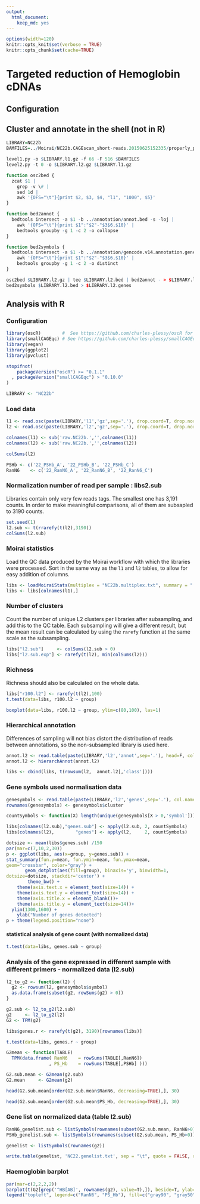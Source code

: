```yaml
---
output: 
  html_document: 
    keep_md: yes
---
```

```r
options(width=120)
knitr::opts_knit$set(verbose = TRUE)
knitr::opts_chunk$set(cache=TRUE)
```

Targeted reduction of Hemoglobin cDNAs
======================================

Configuration
-------------


Cluster and annotate in the shell (not in R)
--------------------------------------------

```r
LIBRARY=NC22b
BAMFILES=../Moirai/NC22b.CAGEscan_short-reads.20150625152335/properly_paired_rmdup/*bam

level1.py -o $LIBRARY.l1.gz -f 66 -F 516 $BAMFILES
level2.py -t 0 -o $LIBRARY.l2.gz $LIBRARY.l1.gz

function osc2bed {
  zcat $1 |
    grep -v \# |
    sed 1d |
    awk '{OFS="\t"}{print $2, $3, $4, "l1", "1000", $5}'
}

function bed2annot {
  bedtools intersect -a $1 -b ../annotation/annot.bed -s -loj |
    awk '{OFS="\t"}{print $1":"$2"-"$3$6,$10}' | 
    bedtools groupby -g 1 -c 2 -o collapse
}

function bed2symbols {
  bedtools intersect -a $1 -b ../annotation/gencode.v14.annotation.genes.bed -s -loj |
    awk '{OFS="\t"}{print $1":"$2"-"$3$6,$10}' | 
    bedtools groupby -g 1 -c 2 -o distinct
}

osc2bed $LIBRARY.l2.gz | tee $LIBRARY.l2.bed | bed2annot - > $LIBRARY.l2.annot
bed2symbols $LIBRARY.l2.bed > $LIBRARY.l2.genes
```

Analysis with R
---------------

### Configuration

```r
library(oscR)        #  See https://github.com/charles-plessy/oscR for oscR.
library(smallCAGEqc) # See https://github.com/charles-plessy/smallCAGEqc for smallCAGEqc.
library(vegan)
library(ggplot2)
library(pvclust)

stopifnot(
    packageVersion("oscR") >= "0.1.1"
  , packageVersion("smallCAGEqc") > "0.10.0"
)

LIBRARY <- "NC22b"
```

### Load data

```r
l1 <- read.osc(paste(LIBRARY,'l1','gz',sep='.'), drop.coord=T, drop.norm=T)
l2 <- read.osc(paste(LIBRARY,'l2','gz',sep='.'), drop.coord=T, drop.norm=T)

colnames(l1) <- sub('raw.NC22b.','',colnames(l1))
colnames(l2) <- sub('raw.NC22b.','',colnames(l2))

colSums(l2)

PSHb <- c('22_PSHb_A', '22_PSHb_B', '22_PSHb_C')
RanN6    <- c('22_RanN6_A', '22_RanN6_B', '22_RanN6_C')
```

### Normalization number of read per sample : libs2.sub

Libraries contain only very few reads tags. The smallest one has 3,191 counts.
In order to make meaningful comparisons, all of them are subsapled to 3190 counts.

```r
set.seed(1)
l2.sub <- t(rrarefy(t(l2),3190))
colSums(l2.sub)
```

### Moirai statistics

Load the QC data produced by the Moirai workflow with which the libraries were
processed.  Sort in the same way as the `l1` and `l2` tables, to allow for easy
addition of columns. 

```r
libs <- loadMoiraiStats(multiplex = "NC22b.multiplex.txt", summary = "../Moirai/NC22b.CAGEscan_short-reads.20150625152335/text/summary.txt", pipeline = "CAGEscan_short-reads")
libs <- libs[colnames(l1),]
```

### Number of clusters

Count the number of unique L2 clusters per libraries after subsampling, and add
this to the QC table.  Each subsampling will give a different result, but the
mean result can be calculated by using the `rarefy` function at the same scale
as the subsampling.

```r
libs["l2.sub"]     <- colSums(l2.sub > 0)
libs["l2.sub.exp"] <- rarefy(t(l2), min(colSums(l2)))
```

### Richness

Richness should also be calculated on the whole data.

```r
libs["r100.l2"] <- rarefy(t(l2),100)
t.test(data=libs, r100.l2 ~ group)
```

```r
boxplot(data=libs, r100.l2 ~ group, ylim=c(80,100), las=1)
```

### Hierarchical annotation

Differences of sampling will not bias distort the distribution of reads between
annotations, so the non-subsampled library is used here.

```r
annot.l2 <- read.table(paste(LIBRARY,'l2','annot',sep='.'), head=F, col.names=c('id', 'feature'), row.names=1)
annot.l2 <- hierarchAnnot(annot.l2)

libs <- cbind(libs, t(rowsum(l2,  annot.l2[,'class']))) 
```

### Gene symbols used normalisation data

```r
genesymbols <- read.table(paste(LIBRARY,'l2','genes',sep='.'), col.names=c("cluster","symbol"), stringsAsFactors=FALSE)
rownames(genesymbols) <- genesymbols$cluster

countSymbols <- function(X) length(unique(genesymbols[X > 0,'symbol']))

libs[colnames(l2.sub),"genes.sub"] <- apply(l2.sub, 2, countSymbols)
libs[colnames(l2),        "genes"] <- apply(l2,     2, countSymbols)
```

```r
dotsize <- mean(libs$genes.sub) /150
par(mar=c(7,10,2,30))
p <- ggplot(libs, aes(x=group, y=genes.sub)) +
stat_summary(fun.y=mean, fun.ymin=mean, fun.ymax=mean, 
geom="crossbar", color="gray") +
       geom_dotplot(aes(fill=group), binaxis='y', binwidth=1, 
dotsize=dotsize, stackdir='center') +
       	theme_bw() +
	theme(axis.text.x = element_text(size=14)) +
	theme(axis.text.y = element_text(size=14)) +
	theme(axis.title.x = element_blank())+
	theme(axis.title.y = element_text(size=14))+
  ylim(1300,1600) +
	ylab("Number of genes detected")
p + theme(legend.position="none")
```

#### statistical analysis of gene count (with normalized data)

```r
t.test(data=libs, genes.sub ~ group)
```


### Analysis of the gene expressed in different sample with different primers - normalized data (l2.sub)

```r
l2_to_g2 <- function(l2) {
  g2 <- rowsum(l2, genesymbols$symbol)
  as.data.frame(subset(g2, rowSums(g2) > 0))
}

g2.sub <- l2_to_g2(l2.sub)
g2     <- l2_to_g2(l2)  
G2 <- TPM(g2)

libs$genes.r <- rarefy(t(g2), 3190)[rownames(libs)]

t.test(data=libs, genes.r ~ group)
```

```r
G2mean <- function(TABLE)
  TPM(data.frame( RanN6    = rowSums(TABLE[,RanN6])
                , PS_Hb    = rowSums(TABLE[,PSHb] )))

G2.sub.mean <- G2mean(g2.sub)
G2.mean     <- G2mean(g2)
```

```r
head(G2.sub.mean[order(G2.sub.mean$RanN6, decreasing=TRUE),], 30)
```

```r
head(G2.sub.mean[order(G2.sub.mean$PS_Hb, decreasing=TRUE),], 30)
```

### Gene list on normalized data (table l2.sub)
```r
RanN6_genelist.sub <- listSymbols(rownames(subset(G2.sub.mean, RanN6>0)))
PSHb_genelist.sub <- listSymbols(rownames(subset(G2.sub.mean, PS_Hb>0)))
```

```r
genelist <- listSymbols(rownames(g2))
```

```r
write.table(genelist, 'NC22.genelist.txt', sep = "\t", quote = FALSE, row.names = FALSE, col.names = FALSE)
```


### Haemoglobin barplot

```r
par(mar=c(2,2,2,2))
barplot(t(G2[grep('^HB[AB]', rownames(g2), value=T),]), beside=T, ylab='Normalised expression value (cpm).', col=c("gray50","gray50", "gray50", "gray90", "gray90", "gray90"))
legend("topleft", legend=c("RanN6", "PS_Hb"), fill=c("gray90", "gray50"))
```